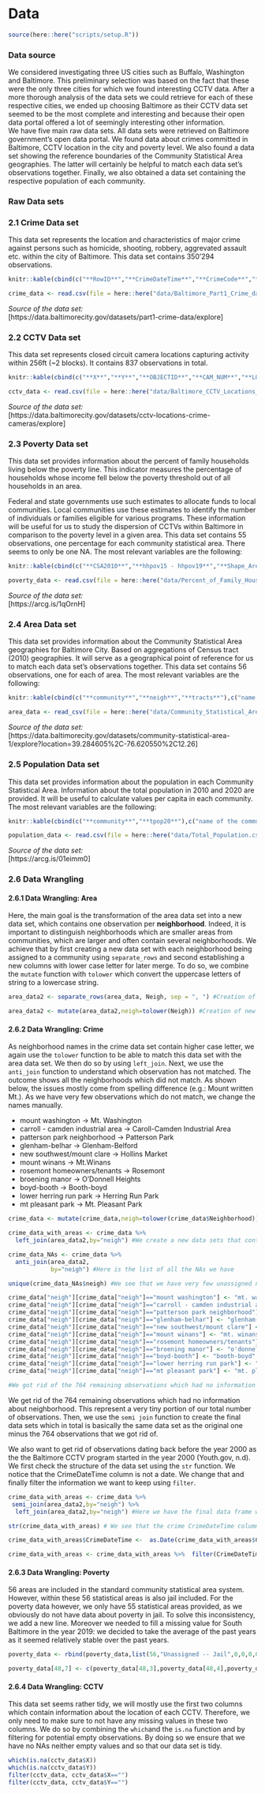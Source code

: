 # Data {.tabset}

```r
source(here::here("scripts/setup.R"))
```

### Data source

We considered investigating three US cities such as Buffalo, Washington and Baltimore. This preliminary selection was based on the fact that these were the only three cities for which we found interesting CCTV data. After a more thorough analysis of the data sets we could retrieve for each of these respective cities, we ended up choosing Baltimore as their CCTV data set seemed to be the most complete and interesting and because their open data portal offered a lot of seemingly interesting other information.
<br>
We have five main raw data sets. All data sets were retrieved on Baltimore government's open data portal. We found data about crimes committed in Baltimore, CCTV location in the city and poverty level. We also found a data set showing the reference boundaries of the Community Statistical Area geographies. The latter will certainly be helpful to match each data set's observations together. Finally, we also obtained a data set containing the respective population of each community.

### Raw Data sets

### 2.1 Crime Data set

This data set represents the location and characteristics of major crime against persons such as homicide, shooting, robbery, aggrevated assault etc. within the city of Baltimore. This data set contains 350'294 observations.

```r

knitr::kable(cbind(c("**RowID**","**CrimeDateTime**","**CrimeCode**","**Location**","**Description**","**Weapon**","**Post**","**District**","**Neighborhood**","**Latitude**","**Longitude**","**GeoLocation**","**Premise**"),c("ID of the row, 350'294 in total"," date and time of the crime. Format yyyy/mm/dd hh:mm:sstzd","Code corresponding to the type of crime committed","Textual information on where the crime was committed ","Textual description of the crime committed corresponding to a CrimeCode.","Provides details on what weapon has been used, if any","Number corresponding to the Police Post concerned. A map with corresponding police posts can be found here: https://shorturl.at/buDIN","Name of the district, regrouping different neighbourhoods. Baltimore is officially divided into nine geographical regions: North, Northeast, East, Southeast, South, Southwest, West, Northwest, and Central.","Name of the neighborhood in which the crime was committed. Most names matches with neighborhood names contained in the data set about Community Statistical Areas.","Latitude, Coordinate system: EPSG:4326 WGS 84","Longitude, Coordinate system: EPSG:4326 WGS 84","Combination of latitude and longitude, Coordinate system: EPSG:4326 WGS 84","Information on the premise where the crime was committed.")),col.names = c('Variable','Meaning')) %>% kable_styling(position = "center")

```  
   
```r
crime_data <- read.csv(file = here::here("data/Baltimore_Part1_Crime_data.csv"))
```

_Source of the data set:_ <br> [https://data.baltimorecity.gov/datasets/part1-crime-data/explore]

### 2.2 CCTV Data set

This data set represents closed circuit camera locations capturing activity within 256ft (~2 blocks). It contains 837 observations in total.
  
```r

knitr::kable(cbind(c("**X**","**Y**","**OBJECTID**","**CAM_NUM**","**LOCATION**","**PROJ**","**XCCORD**","**YCOORD**"),c("Longitude, Coordinate system: EPSG:3857 WGS 84 / Pseudo-Mercator","Latitude, Coordinate system: EPSG:3857 WGS 84 / Pseudo-Mercator","ID of of the camera, 837 in total","Unique number attributed to the camera. This might suggest that the data set does not show the location of every camera in Baltimore.","Textual information on where the camera is located","Name of the area in which the camera is located. It does not always match the name of the standard community statistical areas.","Longitude, Coordinate system: EPSG:4326 WGS 84","Latitude, Coordinate system: EPSG:4326 WGS 84")),col.names = c('Variable','Meaning')) %>% kable_styling(position = "center")

```  

```r
cctv_data <- read.csv(file = here::here("data/Baltimore_CCTV_Locations_Crime_Cameras.csv"))
```

_Source of the data set:_ <br>  [https://data.baltimorecity.gov/datasets/cctv-locations-crime-cameras/explore]

### 2.3 Poverty Data set

This data set provides information about the percent of family households living below the poverty line. This indicator measures the percentage of households whose income fell below the poverty threshold out of all households in an area. 

Federal and state governments use such estimates to allocate funds to local communities. Local communities use these estimates to identify the number of individuals or families eligible for various programs. These information will be useful for us to study the dispersion of CCTVs within Baltimore in comparison to the poverty level in a given area.  This data set contains 55 observations, one percentage for each community statistical area. There seems to only be one NA. The most relevant variables are the following: 

```r

knitr::kable(cbind(c("**CSA2010**","**hhpov15 - hhpov19**","**Shape_Area - Shape_Length**"),c("name of the community statistical area. The Baltimore Data Collaborative and the Baltimore City Department of Planning divided Baltimore into 56 CSAs. These 56 units combine Census Bureau geographies together in ways that match Baltimore’s understanding of community boundaries, and are used in social planning.","each these five column contains the percent of Family Households Living Below the Poverty Line for a given year, from 2015 to 2019.","standard fields to determine the area and the perimeter of a polygon")),col.names = c('Variable','Meaning')) %>% kable_styling(position = "center")
```

```r
poverty_data <- read.csv(file = here::here("data/Percent_of_Family_Households_Living_Below_the_Poverty_Line.csv"))
```

_Source of the data set:_<br> [https://arcg.is/1qOrnH]

### 2.4 Area Data set

This data set provides information about the Community Statistical Area geographies for Baltimore City. Based on aggregations of Census tract (2010) geographies. It will serve as a geographical point of reference for us to match each data set's observations together. This data set contains 56 observations, one for each of area. The most relevant variables are the following:

```r

knitr::kable(cbind(c("**community**","**neigh**","**tracts**"),c("name of the community statistical area. The Baltimore Data Collaborative and the Baltimore City Department of Planning divided Baltimore into 56 CSAs. These 56 units combine Census Bureau geographies together in ways that match Baltimore’s understanding of community boundaries, and are used in social planning.","name of the neighbourhoods contained in the area.","census tract associated with each neighbourhood. An interactive map of neighborhood statistical areas with census tracts is available online (https://shorturl.at/drvGL).")),col.names = c('Variable','Meaning')) %>% kable_styling(position = "center")
```


```r
area_data <- read_csv(file = here::here("data/Community_Statistical_Areas__CSAs___Reference_Boundaries.csv"))
```

_Source of the data set:_ <br> [https://data.baltimorecity.gov/datasets/community-statistical-area-1/explore?location=39.284605%2C-76.620550%2C12.26]

### 2.5 Population Data set

This data set provides information about the population in each Community Statistical Area. Information about the total population in 2010 and 2020 are provided. It will be useful to calculate values per capita in each community. The most relevant variables are the following:

```r

knitr::kable(cbind(c("**community**","**tpop20**"),c("name of the community statistical area. The Baltimore Data Collaborative and the Baltimore City Department of Planning divided Baltimore into 56 CSAs. These 56 units combine Census Bureau geographies together in ways that match Baltimore’s understanding of community boundaries, and are used in social planning.","total population in for each Community Statistical Area in 2020")),col.names = c('Variable','Meaning')) %>% kable_styling(position = "center")
```
  
```r
population_data <- read.csv(file = here::here("data/Total_Population.csv"))
```

_Source of the data set:_<br>  [https://arcg.is/01eimm0]

### 2.6 Data Wrangling

#### 2.6.1 Data Wrangling: Area

Here, the main goal is the transformation of the area data set into a new data set, which contains one observation per **neighborhood**. Indeed, it is important to distinguish neighborhoods which are smaller areas from communities, which are larger and often contain several neighborhoods. We achieve that by first creating a new data set with each neighborhood being assigned to a community using  `separate_rows` and second establishing a new columns with lower case letter for later merge. To do so, we combine the `mutate` function with  `tolower` which convert the uppercase letters of string to a lowercase string.

```r

area_data2 <- separate_rows(area_data, Neigh, sep = ", ") #Creation of a new data set with each neighborhood being assigned to an area

area_data2 <- mutate(area_data2,neigh=tolower(Neigh)) #Creation of new column with lower case letters

```

#### 2.6.2 Data Wrangling: Crime

As neighborhood names in the crime data set contain higher case letter, we again use the `tolower` function to be able to match this data set with the area data set. We then do so by using `left_join`. Next, we use the `anti_join` function to understand which observation has not matched. The outcome shows all the neighborhoods which did not match. As shown below, the issues mostly come from spelling difference (e.g.: Mount written Mt.). As we have very few observations which do not match, we change the names manually.

  + mount washington $→$ Mt. Washington 
  + carroll - camden industrial area $→$ Caroll-Camden Industrial Area 
  + patterson park neighborhood $→$ Patterson Park 
  + glenham-belhar $→$ Glenham-Belford 
  + new southwest/mount clare $→$ Hollins Market 
  + mount winans $→$ Mt.Winans 
  + rosemont homeowners/tenants $→$ Rosemont 
  + broening manor $→$ O'Donnell Heights 
  + boyd-booth $→$ Booth-boyd 
  + lower herring run park $→$ Herring Run Park 
  + mt pleasant park $→$ Mt. Pleasant Park 
  
```r

crime_data <- mutate(crime_data,neigh=tolower(crime_data$Neighborhood)) #Creation of new column with lower case letters

crime_data_with_areas <- crime_data %>% 
  left_join(area_data2,by="neigh") #We create a new data sets that contains the name of the area in which the crime was committed

crime_data_NAs <- crime_data %>% 
  anti_join(area_data2,
            by="neigh") #Here is the list of all the NAs we have

unique(crime_data_NAs$neigh) #We see that we have very few unassigned names, we can change this by hand.

crime_data["neigh"][crime_data["neigh"]=="mount washington"] <- "mt. washington"
crime_data["neigh"][crime_data["neigh"]=="carroll - camden industrial area"] <- "caroll-camden industrial area"
crime_data["neigh"][crime_data["neigh"]=="patterson park neighborhood"] <- "patterson park"
crime_data["neigh"][crime_data["neigh"]=="glenham-belhar"] <- "glenham-belford"
crime_data["neigh"][crime_data["neigh"]=="new southwest/mount clare"] <- "hollins market"
crime_data["neigh"][crime_data["neigh"]=="mount winans"] <- "mt. winans"
crime_data["neigh"][crime_data["neigh"]=="rosemont homeowners/tenants"] <- "rosemont"
crime_data["neigh"][crime_data["neigh"]=="broening manor"] <- "o'donnell heights"
crime_data["neigh"][crime_data["neigh"]=="boyd-booth"] <- "booth-boyd"
crime_data["neigh"][crime_data["neigh"]=="lower herring run park"] <- "herring run park"
crime_data["neigh"][crime_data["neigh"]=="mt pleasant park"] <- "mt. pleasant park"

#We got rid of the 764 remaining observations which had no information about neighbourhood

```
  
We get rid of the 764 remaining observations which had no information about neighborhood. This represent a very tiny portion of our total number of observations. Then, we use the `semi join` function to create the final data sets which in total is basically the same data set as the original one minus the 764 observations that we got rid of. 

We also want to get rid of observations dating back before the year 2000 as the the Baltimore CCTV program started in the year 2000 (Youth.gov, n.d). We first check the structure of the data set using the `str` function. We notice that the CrimeDateTime column is not a date. We change that and finally filter the information we want to keep using `filter`.

```r

crime_data_with_areas <- crime_data %>% 
 semi_join(area_data2,by="neigh") %>% 
  left_join(area_data2,by="neigh") #Here we have the final data frame with a community for each crime

str(crime_data_with_areas) # We see that the crime CrimeDateTime column is not a date. We thus convert it.

crime_data_with_areas$CrimeDateTime <-  as.Date(crime_data_with_areas$CrimeDateTime)

crime_data_with_areas <- crime_data_with_areas %>%  filter(CrimeDateTime >= as.Date("2000-01-01")) #We had 24 observations that dates back to before the year 2000 and 24 observation with no date. We only select crime committed after 2000 as the CCTV program in Baltimore started in 2000.

```

#### 2.6.3 Data Wrangling: Poverty

56 areas are included in the standard community statistical area system. However, within these 56 statistical areas is also jail included. For the poverty data however, we only have 55 statistical areas provided, as we obviously do not have data about poverty in jail. To solve this inconsistency, we add a new line. Moreover we needed to fill a missing value for South Baltimore in the year 2019: we decided to take the average of the past years as it seemed relatively stable over the past years.

```r
poverty_data <- rbind(poverty_data,list(56,"Unassigned -- Jail",0,0,0,0,0,0,0))

poverty_data[48,7] <- c(poverty_data[48,3],poverty_data[48,4],poverty_data[48,5],poverty_data[48,6]) %>% mean() #The poverty level of South Baltimore in 19 was missing. This area's level over the past years seems to be stable (always one of the richest area), that's why we compute the mean of the past 4 years to replace the missing value.

```

#### 2.6.4 Data Wrangling: CCTV

This data set seems rather tidy, we will mostly use the first two columns which contain information about the location of each CCTV. Therefore, we only need to make sure to not have any missing values in these two columns. We do so by combining the `which`and the `is.na` function and by filtering for potential empty observations. By doing so we ensure that we have no NAs neither empty values and so that our data set is tidy.

```r

which(is.na(cctv_data$X))
which(is.na(cctv_data$Y))
filter(cctv_data, cctv_data$X=="")
filter(cctv_data, cctv_data$Y=="") 

```
